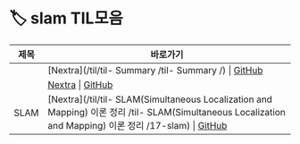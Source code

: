 # 🏷️ slam TIL모음

| 제목 | 바로가기 |
|------|----------|
|  | [Nextra](/til/til- Summary /til- Summary /) \| [GitHub]() |
|  | [Nextra](/til/til-/til-/) \| [GitHub]() |
| SLAM | [Nextra](/til/til- SLAM(Simultaneous Localization and Mapping) 이론 정리 /til- SLAM(Simultaneous Localization and Mapping) 이론 정리 /17-slam) \| [GitHub](https://github.com/MinHyeok-lee1/TIL/blob/main/2025/07/17-slam.md) |

